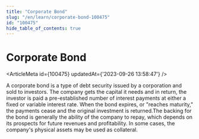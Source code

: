 ```yaml
---
title: "Corporate Bond"
slug: "/en/learn/corporate-bond-100475"
id: "100475"
hide_table_of_contents: true
---
```



# Corporate Bond

<ArticleMeta id={100475} updatedAt={'2023-09-26 13:58:47'} />
<div className='border-solid border-b border-t-0 my-4 border-[var(--ifm-color-gray-300)]' />

A corporate bond is a type of debt security issued by a corporation and sold to investors. The company gets the capital it needs and in return, the investor is paid a pre-established number of interest payments at either a fixed or variable interest rate. When the bond expires, or "reaches maturity," the payments cease and the original investment is returned.The backing for the bond is generally the ability of the company to repay, which depends on its prospects for future revenues and profitability. In some cases, the company's physical assets may be used as collateral.
